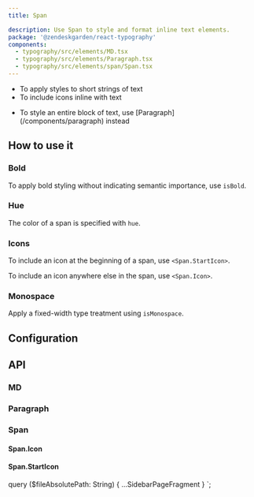 ```yaml
---
title: Span

description: Use Span to style and format inline text elements.
package: '@zendeskgarden/react-typography'
components:
  - typography/src/elements/MD.tsx
  - typography/src/elements/Paragraph.tsx
  - typography/src/elements/span/Span.tsx
---
```


<Usage>
  <Use>
    <ul>
      <li>To apply styles to short strings of text</li>
      <li>To include icons inline with text</li>
    </ul>
  </Use>
  <Misuse>
    <ul>
      <li>
        <Markdown>
          To style an entire block of text, use [Paragraph](/components/paragraph) instead
        </Markdown>
      </li>
    </ul>
  </Misuse>
</Usage>

## How to use it

### Bold

To apply bold styling without indicating semantic importance, use `isBold`.


<CodeExample code={BoldCode}>
  <Bold />
</CodeExample>

### Hue

The color of a span is specified with `hue`.


<CodeExample code={HueCode}>
  <Hue />
</CodeExample>

### Icons

To include an icon at the beginning of a span, use `<Span.StartIcon>`.


<CodeExample code={StartIconCode}>
  <StartIcon />
</CodeExample>

To include an icon anywhere else in the span, use `<Span.Icon>`.


<CodeExample code={IconCode}>
  <Icon />
</CodeExample>

### Monospace

Apply a fixed-width type treatment using `isMonospace`.


<CodeExample code={MonospaceCode}>
  <Monospace />
</CodeExample>

## Configuration

<Configuration reactPackage={props.data.mdx.package} components={props.data.mdx.components} />

## API


### MD

<Component components={props.data.mdx.components} componentName="md" />

<PropSheet components={props.data.mdx.components} componentName="md" />

### Paragraph

<Component components={props.data.mdx.components} componentName="paragraph" />

<PropSheet components={props.data.mdx.components} componentName="paragraph" />

### Span

<Component components={props.data.mdx.components} componentName="span" />

<PropSheet components={props.data.mdx.components} componentName="span" />

#### Span.Icon

<Component components={COMPONENTS} componentName="span.icon" />

#### Span.StartIcon

<Component components={COMPONENTS} componentName="span.startIcon" />


  query ($fileAbsolutePath: String) {
    ...SidebarPageFragment
  }
`;
